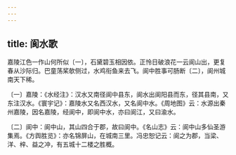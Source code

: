 ```yaml
---
---
---
```

title: 阆水歌
---




嘉陵江色一作山何所似〔一〕，石黛碧玉相因依。正怜日破浪花一云阆山出，更复春从沙际归。巴童荡桨欹侧过，水鸡衔鱼来去飞。阆中胜事可肠断〔二〕，阆州城南天下稀。

〔一〕嘉陵：《水经注》：汉水又南径阆中县东，阆水出阆阳县而东，径其县南，又东注汉水。《寰宇记》：嘉陵水又名西汉水，又名阆中水。《周地图》云：水源出秦州嘉陵，因名嘉陵，经阆中，即阆中水，亦曰阆江，又曰渝水。

〔二〕阆中：阆中山，其山四合于郡，故曰阆中。《名山志》云：阆中山多仙圣游集焉。《方舆胜览》：亦名锦屏山，在城南三里。冯忠恕记云：阆之为郡，当梁、洋、梓、益之冲，有五城十二楼之胜概。